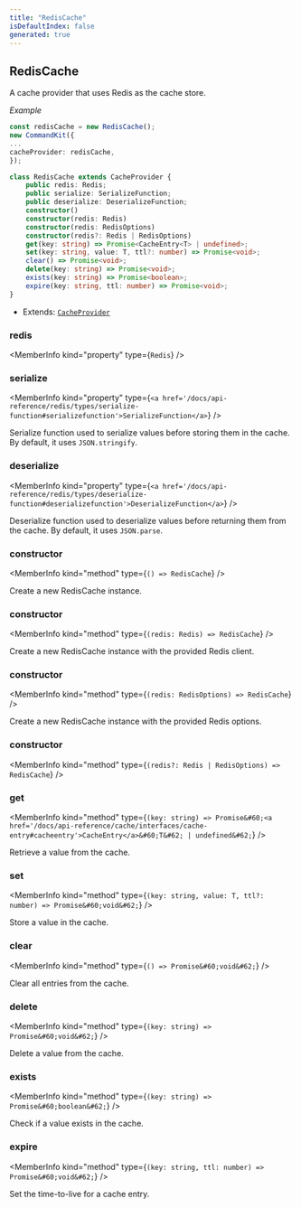 ```yaml
---
title: "RedisCache"
isDefaultIndex: false
generated: true
---
```



<!-- This file was generated from the CommandKit source. Do not modify. Instead, re-run the "docgen" script -->


## RedisCache

<GenerationInfo sourceFile="packages/redis/src/index.ts" sourceLine="17" packageName="@commandkit/redis" />

A cache provider that uses Redis as the cache store.



*Example*

```ts
const redisCache = new RedisCache();
new CommandKit({
...
cacheProvider: redisCache,
});
```

```ts title="Signature"
class RedisCache extends CacheProvider {
    public redis: Redis;
    public serialize: SerializeFunction;
    public deserialize: DeserializeFunction;
    constructor()
    constructor(redis: Redis)
    constructor(redis: RedisOptions)
    constructor(redis?: Redis | RedisOptions)
    get(key: string) => Promise<CacheEntry<T> | undefined>;
    set(key: string, value: T, ttl?: number) => Promise<void>;
    clear() => Promise<void>;
    delete(key: string) => Promise<void>;
    exists(key: string) => Promise<boolean>;
    expire(key: string, ttl: number) => Promise<void>;
}
```
* Extends: <code><a href='/docs/api-reference/cache/classes/cache-provider#cacheprovider'>CacheProvider</a></code>



<div className="members-wrapper">

### redis

<MemberInfo kind="property" type={`Redis`}   />


### serialize

<MemberInfo kind="property" type={`<a href='/docs/api-reference/redis/types/serialize-function#serializefunction'>SerializeFunction</a>`}   />

Serialize function used to serialize values before storing them in the cache.
By default, it uses `JSON.stringify`.
### deserialize

<MemberInfo kind="property" type={`<a href='/docs/api-reference/redis/types/deserialize-function#deserializefunction'>DeserializeFunction</a>`}   />

Deserialize function used to deserialize values before returning them from the cache.
By default, it uses `JSON.parse`.
### constructor

<MemberInfo kind="method" type={`() => RedisCache`}   />

Create a new RedisCache instance.
### constructor

<MemberInfo kind="method" type={`(redis: Redis) => RedisCache`}   />

Create a new RedisCache instance with the provided Redis client.
### constructor

<MemberInfo kind="method" type={`(redis: RedisOptions) => RedisCache`}   />

Create a new RedisCache instance with the provided Redis options.
### constructor

<MemberInfo kind="method" type={`(redis?: Redis | RedisOptions) => RedisCache`}   />


### get

<MemberInfo kind="method" type={`(key: string) => Promise&#60;<a href='/docs/api-reference/cache/interfaces/cache-entry#cacheentry'>CacheEntry</a>&#60;T&#62; | undefined&#62;`}   />

Retrieve a value from the cache.
### set

<MemberInfo kind="method" type={`(key: string, value: T, ttl?: number) => Promise&#60;void&#62;`}   />

Store a value in the cache.
### clear

<MemberInfo kind="method" type={`() => Promise&#60;void&#62;`}   />

Clear all entries from the cache.
### delete

<MemberInfo kind="method" type={`(key: string) => Promise&#60;void&#62;`}   />

Delete a value from the cache.
### exists

<MemberInfo kind="method" type={`(key: string) => Promise&#60;boolean&#62;`}   />

Check if a value exists in the cache.
### expire

<MemberInfo kind="method" type={`(key: string, ttl: number) => Promise&#60;void&#62;`}   />

Set the time-to-live for a cache entry.


</div>
